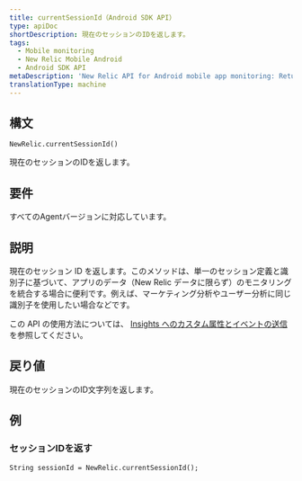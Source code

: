 ```yaml
---
title: currentSessionId（Android SDK API）
type: apiDoc
shortDescription: 現在のセッションのIDを返します。
tags:
  - Mobile monitoring
  - New Relic Mobile Android
  - Android SDK API
metaDescription: 'New Relic API for Android mobile app monitoring: Return the ID of session.'
translationType: machine
---
```


## 構文

```
NewRelic.currentSessionId()
```

現在のセッションのIDを返します。

## 要件

すべてのAgentバージョンに対応しています。

## 説明

現在のセッション ID を返します。このメソッドは、単一のセッション定義と識別子に基づいて、アプリのデータ（New Relic データに限らず）のモニタリングを統合する場合に便利です。例えば、マーケティング分析やユーザー分析に同じ識別子を使用したい場合などです。

この API の使用方法については、 [Insights へのカスタム属性とイベントの送信](/docs/mobile-monitoring/new-relic-mobile-android/install-configure/work-android-sdk-api#attributes-events-insights) を参照してください。

## 戻り値

現在のセッションのID文字列を返します。

## 例

### セッションIDを返す

```
String sessionId = NewRelic.currentSessionId();
```